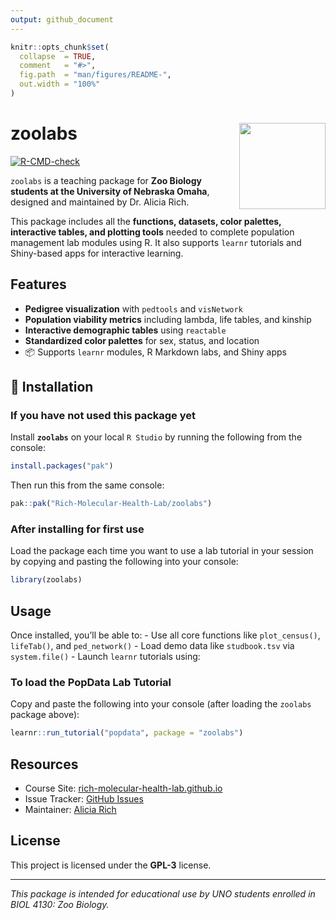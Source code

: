 ```yaml
---
output: github_document
---
```


<!-- README.md is generated from README.Rmd. Please edit that file -->

```r
knitr::opts_chunk$set(
  collapse  = TRUE,
  comment   = "#>",
  fig.path  = "man/figures/README-",
  out.width = "100%"
)
```

# zoolabs <img src="man/figures/logo_richlab.png" align="right" height="138"/>

<!-- badges: start -->
[![R-CMD-check](https://github.com/aliciamrich/zoolabs/actions/workflows/R-CMD-check.yaml/badge.svg)](https://github.com/aliciamrich/zoolabs/actions/workflows/R-CMD-check.yaml)
<!-- badges: end -->

`zoolabs` is a teaching package for **Zoo Biology students at the University of Nebraska Omaha**, designed and maintained by Dr. Alicia Rich.

This package includes all the **functions, datasets, color palettes, interactive tables, and plotting tools** needed to complete population management lab modules using R. It also supports `learnr` tutorials and Shiny-based apps for interactive learning.

## Features

- **Pedigree visualization** with `pedtools` and `visNetwork`
- **Population viability metrics** including lambda, life tables, and kinship
- **Interactive demographic tables** using `reactable`
- **Standardized color palettes** for sex, status, and location
- 📦 Supports `learnr` modules, R Markdown labs, and Shiny apps

## 🚀 Installation {.tabset}

### If you have not used this package yet

Install **`zoolabs`** on your local `R Studio` by running the following from the console:

```r
install.packages("pak")
```

Then run this from the same console:

```r
pak::pak("Rich-Molecular-Health-Lab/zoolabs")
```

### After installing for first use

Load the package each time you want to use a lab tutorial in your session by copying and pasting the following into your console:

```r
library(zoolabs)
```

## Usage

Once installed, you’ll be able to:
- Use all core functions like `plot_census()`, `lifeTab()`, and `ped_network()`
- Load demo data like `studbook.tsv` via `system.file()`
- Launch `learnr` tutorials using:

### To load the PopData Lab Tutorial

Copy and paste the following into your console (after loading the `zoolabs` package above):

```r
learnr::run_tutorial("popdata", package = "zoolabs")
```

## Resources

- Course Site: [rich-molecular-health-lab.github.io](https://github.com/Rich-Molecular-Health-Lab/rich-courses)
- Issue Tracker: [GitHub Issues](https://github.com/Rich-Molecular-Health-Lab/zoolabs/issues)
- Maintainer: [Alicia Rich](mailto:aliciarich@unomaha.edu)

## License

This project is licensed under the **GPL-3** license.

---

_This package is intended for educational use by UNO students enrolled in BIOL 4130: Zoo Biology._
